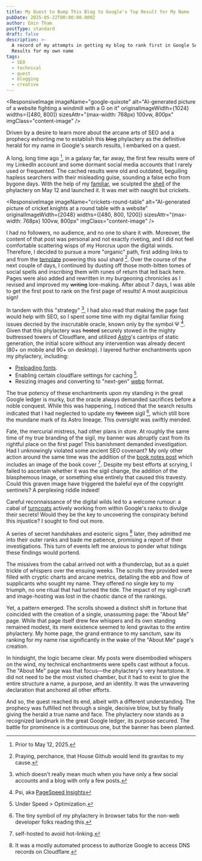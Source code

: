 ```yaml
---
title: My Quest to Bump This Blog to Google's Top Result for My Name
pubDate: 2025-05-22T00:00:00.000Z
author: Emin Tham
postType: standard
draft: false
description: >-
  A record of my attempts in getting my blog to rank first in Google Search
  Results for my own name
tags:
  - SEO
  - technical
  - quest
  - blogging
  - creative
---
```



<ResponsiveImage
  imageName="google-quixote"
  alt="AI-generated picture of a website fighting a windmill with a G on it"
  originalImageWidth={1024}
  widths={[480, 800]}
  sizesAttr="(max-width: 768px) 100vw, 800px"
  imgClass="content-image"
/>

Driven by a desire to learn more about the arcane arts of SEO and a prophecy
exhorting me to establish this ~~blog~~ phylactery as the definitive herald for
my name in Google's search results, I embarked on a quest.

A long, long time ago [^prior], in a galaxy far, far away, the first few results were of my LinkedIn account and some dormant social media accounts that I rarely used or frequented. The cached results were old and outdated, beguiling hapless searchers with their misleading guise, sounding a false echo from bygone days. With the help of my [familiar](https://deepmind.google/models/gemini/pro/), we sculpted the [shell](/blog/jay-lesson-0)
of the phylactery on May 12 and launched it. It was met with naught but crickets.

<ResponsiveImage
  imageName="crickets-round-table"
  alt="AI-generated picture of cricket knights at a round table with a website"
  originalImageWidth={2048}
  widths={[480, 800, 1200]}
  sizesAttr="(max-width: 768px) 100vw, 800px"
  imgClass="content-image"
/>

I had no followers, no audience, and no one to share it with.
Moreover, the content of that post was personal and not exactly riveting,
and I did not feel comfortable scattering wisps of my Horcrux upon the
digital winds. Therefore, I decided to pursue a more "organic" path, first adding links to and from the
[template](https://github.com/emintham/blog-template) powering this soul shard [^gh]. Over
the course of the next couple of days, I continued by dusting off those
moth-bitten tomes of social spells and inscribing them with runes of return that led back here.
Pages were also added and rewritten in my burgeoning chronicles as I revised and
improved my ~~writing~~ lore-making. After about 7 days, I was able to get the first post to
rank on the first page of results! A most auspicious sign!

In tandem with this "strategy" [^strategy], I had also read that
making the page fast would help with SEO, so I spent some time with my digital
familiar fixing issues decried by the inscrutable oracle, known only by the symbol
Ψ [^psi]. Given that this phylactery was ~~hosted~~ securely
stowed in the mighty buttressed towers of Cloudflare, and utilized
[Astro](https://astro.build/)'s cantrips of static generation, the initial score without any intervention was already decent (80+ on mobile and 90+ on desktop). I layered further enchantments upon my phylactery, including:

- [Preloading fonts](https://developer.mozilla.org/en-US/docs/Web/HTML/Reference/Attributes/rel/preload).
- Enabling certain cloudflare settings for caching [^cf-settings].
- Resizing images and converting to "next-gen" [webp](https://developers.google.com/speed/webp) format.

The true potency of these enchantments upon my standing in the great Google ledger is murky, but the oracle always demanded sacrifices before a noble conquest.
While this was happening, I noticed that the search results indicated that I
had neglected to update my ~~favicon~~ sigil [^favicon], which
still bore the mundane mark of its Astro lineage. This oversight was swiftly mended.

Fate, the mercurial mistress, had other plans in store. At roughly the same time
of my true branding of the sigil, my banner was abruptly cast from its rightful place
on the first page! This banishment demanded investigation. Had I unknowingly
violated some ancient SEO covenant? My only other action
around the same time was the addition of the [book notes post](/blog/notes-on-writing-to-learn)
which includes an image of the book cover [^self-host]. Despite my best efforts at scrying, I failed to ascertain whether it was the sigil change, the addition of the blasphemous image, or something else entirely that caused this travesty.
Could this graven image have triggered the baleful eye of the copyright sentinels? A perplexing riddle indeed!

Careful reconnaissance of the digital wilds led to a welcome rumour: a cabal of
[turncoats](https://search.google.com/search-console/about) actively working
from within Google's ranks to divulge their secrets! Would they be the key to
uncovering the conspiracy behind this injustice? I sought to find out more.

A series of secret handshakes and esoteric signs [^ownership] later,
they admitted me into their outer ranks and bade me patience, promising a report of their investigations. This turn of events left me anxious to ponder what tidings these findings would portend.

The missives from the cabal arrived not with a thunderclap, but as a quiet trickle of whispers over the ensuing weeks. The scrolls they provided were filled with cryptic charts and arcane metrics, detailing the ebb and flow of supplicants who sought my name. They offered no single key to my triumph, no one ritual that had turned the tide. The impact of my sigil-craft and image-hosting was lost in the chaotic dance of the rankings.

Yet, a pattern emerged. The scrolls showed a distinct shift in fortune that coincided with the creation of a single, unassuming page: the "About Me" page. While that page itself drew few whispers and its own standing remained modest, its mere existence seemed to lend gravitas to the entire phylactery. My home page, the grand entrance to my sanctum, saw its ranking for my name rise significantly in the wake of the "About Me" page's creation.

In hindsight, the logic became clear. My posts were disembodied whispers on the wind, my technical enchantments were spells cast without a focus. The "About Me" page was that focus—the phylactery's very heartstone. It did not need to be the most visited chamber, but it had to exist to give the entire structure a name, a purpose, and an identity. It was the unwavering declaration that anchored all other efforts.

And so, the quest reached its end, albeit with a different understanding. The prophecy was fulfilled not through a single, decisive blow, but by finally giving the herald a true name and face. The phylactery now stands as a recognized landmark in the great Google ledger, its purpose secured. The battle for prominence is a continuous one, but the banner has been planted.

[^strategy]: which doesn't really mean much when you have only a few social accounts and a blog with only a few posts.
[^ownership]: It was a mostly automated process to authorize Google to access
  DNS records on Cloudflare.
[^gh]: Praying, perchance, that House Github would lend its gravitas to my cause.
[^self-host]: self-hosted to avoid hot-linking.
[^prior]: Prior to May 12, 2025.
[^favicon]: The tiny symbol of my phylactery in browser tabs for the non-web developer
  folks reading this.
[^psi]: Psi, aka [PageSpeed Insights](https://pagespeed.web.dev/)
[^cf-settings]: Under Speed > Optimization.
